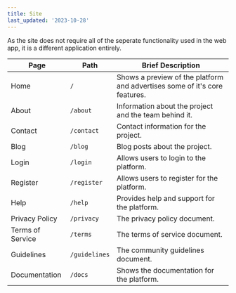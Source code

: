 ```yaml
---
title: Site
last_updated: '2023-10-28'
---
```


<Alert
  type="warning"
  label="In Progress"
  content="This page is a work in progress. It may be incomplete or contain inaccuracies. Check back later for updates."
/>

As the site does not require all of the seperate functionality used in the web app, it is a different application entirely.

| Page             | Path          | Brief Description                                                          |
| ---------------- | ------------- | -------------------------------------------------------------------------- |
| Home             | `/`           | Shows a preview of the platform and advertises some of it's core features. |
| About            | `/about`      | Information about the project and the team behind it.                      |
| Contact          | `/contact`    | Contact information for the project.                                       |
| Blog             | `/blog`       | Blog posts about the project.                                              |
| Login            | `/login`      | Allows users to login to the platform.                                     |
| Register         | `/register`   | Allows users to register for the platform.                                 |
| Help             | `/help`       | Provides help and support for the platform.                                |
| Privacy Policy   | `/privacy`    | The privacy policy document.                                               |
| Terms of Service | `/terms`      | The terms of service document.                                             |
| Guidelines       | `/guidelines` | The community guidelines document.                                         |
| Documentation    | `/docs`       | Shows the documentation for the platform.                                  |
